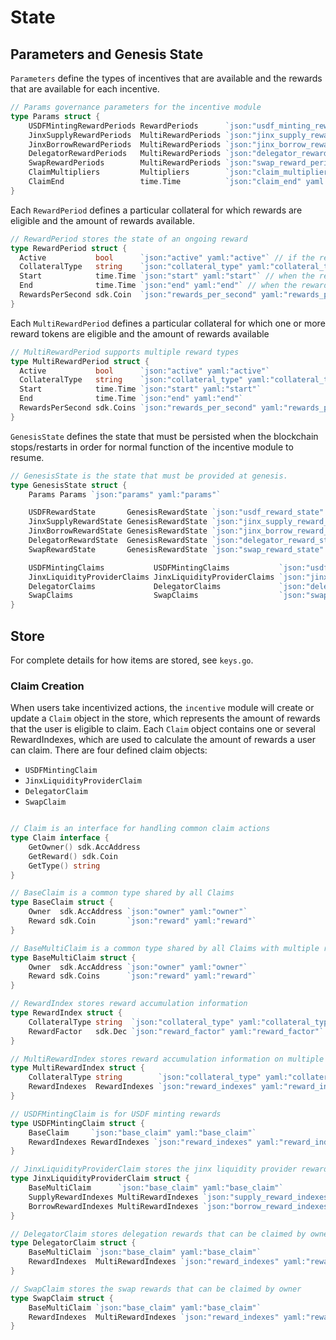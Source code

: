 

# State

## Parameters and Genesis State

`Parameters` define the types of incentives that are available and the rewards that are available for each incentive.

```go
// Params governance parameters for the incentive module
type Params struct {
	USDFMintingRewardPeriods RewardPeriods      `json:"usdf_minting_reward_periods" yaml:"usdf_minting_reward_periods"`
	JinxSupplyRewardPeriods  MultiRewardPeriods `json:"jinx_supply_reward_periods" yaml:"jinx_supply_reward_periods"`
	JinxBorrowRewardPeriods  MultiRewardPeriods `json:"jinx_borrow_reward_periods" yaml:"jinx_borrow_reward_periods"`
	DelegatorRewardPeriods   MultiRewardPeriods `json:"delegator_reward_periods" yaml:"delegator_reward_periods"`
	SwapRewardPeriods        MultiRewardPeriods `json:"swap_reward_periods" yaml:"swap_reward_periods"`
	ClaimMultipliers         Multipliers        `json:"claim_multipliers" yaml:"claim_multipliers"`
	ClaimEnd                 time.Time          `json:"claim_end" yaml:"claim_end"`
}

```

Each `RewardPeriod` defines a particular collateral for which rewards are eligible and the amount of rewards available.

```go
// RewardPeriod stores the state of an ongoing reward
type RewardPeriod struct {
  Active           bool      `json:"active" yaml:"active"` // if the reward is active
  CollateralType   string    `json:"collateral_type" yaml:"collateral_type"` // the collateral type for which rewards apply
  Start            time.Time `json:"start" yaml:"start"` // when the rewards start
  End              time.Time `json:"end" yaml:"end"` // when the rewards end
  RewardsPerSecond sdk.Coin  `json:"rewards_per_second" yaml:"rewards_per_second"` // per second reward payouts
}
```

Each `MultiRewardPeriod` defines a particular collateral for which one or more reward tokens are eligible and the amount of rewards available

```go
// MultiRewardPeriod supports multiple reward types
type MultiRewardPeriod struct {
  Active           bool      `json:"active" yaml:"active"`
  CollateralType   string    `json:"collateral_type" yaml:"collateral_type"`
  Start            time.Time `json:"start" yaml:"start"`
  End              time.Time `json:"end" yaml:"end"`
  RewardsPerSecond sdk.Coins `json:"rewards_per_second" yaml:"rewards_per_second"` // per second reward payouts
}
```

`GenesisState` defines the state that must be persisted when the blockchain stops/restarts in order for normal function of the incentive module to resume.

```go
// GenesisState is the state that must be provided at genesis.
type GenesisState struct {
	Params Params `json:"params" yaml:"params"`

	USDFRewardState       GenesisRewardState `json:"usdf_reward_state" yaml:"usdf_reward_state"`
	JinxSupplyRewardState GenesisRewardState `json:"jinx_supply_reward_state" yaml:"jinx_supply_reward_state"`
	JinxBorrowRewardState GenesisRewardState `json:"jinx_borrow_reward_state" yaml:"jinx_borrow_reward_state"`
	DelegatorRewardState  GenesisRewardState `json:"delegator_reward_state" yaml:"delegator_reward_state"`
	SwapRewardState       GenesisRewardState `json:"swap_reward_state" yaml:"swap_reward_state"`

	USDFMintingClaims           USDFMintingClaims           `json:"usdf_minting_claims" yaml:"usdf_minting_claims"`
	JinxLiquidityProviderClaims JinxLiquidityProviderClaims `json:"jinx_liquidity_provider_claims" yaml:"jinx_liquidity_provider_claims"`
	DelegatorClaims             DelegatorClaims             `json:"delegator_claims" yaml:"delegator_claims"`
	SwapClaims                  SwapClaims                  `json:"swap_claims" yaml:"swap_claims"`
}
```

## Store

For complete details for how items are stored, see `keys.go`.

### Claim Creation

When users take incentivized actions, the `incentive` module will create or update a `Claim` object in the store, which represents the amount of rewards that the user is eligible to claim. Each `Claim` object contains one or several RewardIndexes, which are used to calculate the amount of rewards a user can claim. There are four defined claim objects:

- `USDFMintingClaim`
- `JinxLiquidityProviderClaim`
- `DelegatorClaim`
- `SwapClaim`

```go

// Claim is an interface for handling common claim actions
type Claim interface {
	GetOwner() sdk.AccAddress
	GetReward() sdk.Coin
	GetType() string
}

// BaseClaim is a common type shared by all Claims
type BaseClaim struct {
	Owner  sdk.AccAddress `json:"owner" yaml:"owner"`
	Reward sdk.Coin       `json:"reward" yaml:"reward"`
}

// BaseMultiClaim is a common type shared by all Claims with multiple reward denoms
type BaseMultiClaim struct {
	Owner  sdk.AccAddress `json:"owner" yaml:"owner"`
	Reward sdk.Coins      `json:"reward" yaml:"reward"`
}

// RewardIndex stores reward accumulation information
type RewardIndex struct {
	CollateralType string  `json:"collateral_type" yaml:"collateral_type"`
	RewardFactor   sdk.Dec `json:"reward_factor" yaml:"reward_factor"`
}

// MultiRewardIndex stores reward accumulation information on multiple reward types
type MultiRewardIndex struct {
	CollateralType string        `json:"collateral_type" yaml:"collateral_type"`
	RewardIndexes  RewardIndexes `json:"reward_indexes" yaml:"reward_indexes"`
}

// USDFMintingClaim is for USDF minting rewards
type USDFMintingClaim struct {
	BaseClaim     `json:"base_claim" yaml:"base_claim"`
	RewardIndexes RewardIndexes `json:"reward_indexes" yaml:"reward_indexes"`
}

// JinxLiquidityProviderClaim stores the jinx liquidity provider rewards that can be claimed by owner
type JinxLiquidityProviderClaim struct {
	BaseMultiClaim      `json:"base_claim" yaml:"base_claim"`
	SupplyRewardIndexes MultiRewardIndexes `json:"supply_reward_indexes" yaml:"supply_reward_indexes"`
	BorrowRewardIndexes MultiRewardIndexes `json:"borrow_reward_indexes" yaml:"borrow_reward_indexes"`
}

// DelegatorClaim stores delegation rewards that can be claimed by owner
type DelegatorClaim struct {
	BaseMultiClaim `json:"base_claim" yaml:"base_claim"`
	RewardIndexes  MultiRewardIndexes `json:"reward_indexes" yaml:"reward_indexes"`
}

// SwapClaim stores the swap rewards that can be claimed by owner
type SwapClaim struct {
	BaseMultiClaim `json:"base_claim" yaml:"base_claim"`
	RewardIndexes  MultiRewardIndexes `json:"reward_indexes" yaml:"reward_indexes"`
}
```


